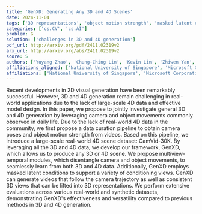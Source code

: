```yaml
---
title: 'GenXD: Generating Any 3D and 4D Scenes'
date: 2024-11-04
tags: ['3D representations', 'object motion strength', 'masked latent conditions', 'camera poses', '3D generation', '4D generation', 'data curation pipeline', 'multiview-temporal modules', 'video generation', 'large-scale dataset']
categories: ['cs.CV', 'cs.AI']
problem: G
solution: ['challenges in 3D and 4D generation']
pdf_url: http://arxiv.org/pdf/2411.02319v2
arx_url: http://arxiv.org/abs/2411.02319v2
score: 5
authors: ['Yuyang Zhao', 'Chung-Ching Lin', 'Kevin Lin', 'Zhiwen Yan', 'Linjie Li', 'Zhengyuan Yang', 'Jianfeng Wang', 'Gim Hee Lee', 'Lijuan Wang']
affiliations_aligned: ['National University of Singapore', 'Microsoft Corporation', 'Microsoft Corporation', 'National University of Singapore', 'Microsoft Corporation', 'Microsoft Corporation', 'Microsoft Corporation', 'National University of Singapore', 'Microsoft Corporation']
affiliations: ['National University of Singapore', 'Microsoft Corporation']
---
```



Recent developments in 2D visual generation have been remarkably successful. However, 3D and 4D generation remain challenging in real-world applications due to the lack of large-scale 4D data and effective model design. In this paper, we propose to jointly investigate general 3D and 4D generation by leveraging camera and object movements commonly observed in daily life. Due to the lack of real-world 4D data in the community, we first propose a data curation pipeline to obtain camera poses and object motion strength from videos. Based on this pipeline, we introduce a large-scale real-world 4D scene dataset: CamVid-30K. By leveraging all the 3D and 4D data, we develop our framework, GenXD, which allows us to produce any 3D or 4D scene. We propose multiview-temporal modules, which disentangle camera and object movements, to seamlessly learn from both 3D and 4D data. Additionally, GenXD employs masked latent conditions to support a variety of conditioning views. GenXD can generate videos that follow the camera trajectory as well as consistent 3D views that can be lifted into 3D representations. We perform extensive evaluations across various real-world and synthetic datasets, demonstrating GenXD's effectiveness and versatility compared to previous methods in 3D and 4D generation.